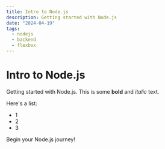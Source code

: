 ```yaml
---
title: Intro to Node.js
description: Getting started with Node.js
date: "2024-04-19"
tags:
  - nodejs
  - backend
  - flexbox
---
```


# Intro to Node.js

Getting started with Node.js. This is some **bold** and _italic_ text.

Here's a list:

- 1
- 2
- 3

Begin your Node.js journey!
